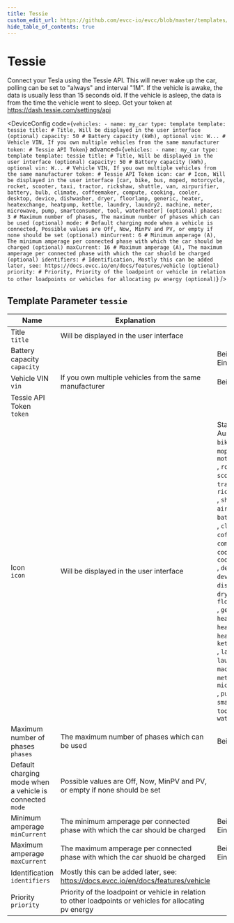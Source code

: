 ```yaml
---
title: Tessie
custom_edit_url: https://github.com/evcc-io/evcc/blob/master/templates/definition/vehicle/tessie.yaml
hide_table_of_contents: true
---
```



# Tessie

Connect your Tesla using the Tessie API. This will never wake up the car, polling can be set to "always" and interval "1M". If the vehicle is awake, the data is usually less than 15 seconds old. If the vehicle is asleep, the data is from the time the vehicle went to sleep. Get your token at https://dash.tessie.com/settings/api


<DeviceConfig code={`vehicles:
    - name: my_car
      type: template
      template: tessie
      title: # Title, Will be displayed in the user interface (optional)
      capacity: 50 # Battery capacity (kWh), optional
      vin: W... # Vehicle VIN, If you own multiple vehicles from the same manufacturer
      token: # Tessie API Token`} advanced={`vehicles:
    - name: my_car
      type: template
      template: tessie
      title: # Title, Will be displayed in the user interface (optional)
      capacity: 50 # Battery capacity (kWh), optional
      vin: W... # Vehicle VIN, If you own multiple vehicles from the same manufacturer
      token: # Tessie API Token
      icon: car # Icon, Will be displayed in the user interface [car, bike, bus, moped, motorcycle, rocket, scooter, taxi, tractor, rickshaw, shuttle, van, airpurifier, battery, bulb, climate, coffeemaker, compute, cooking, cooler, desktop, device, dishwasher, dryer, floorlamp, generic, heater, heatexchange, heatpump, kettle, laundry, laundry2, machine, meter, microwave, pump, smartconsumer, tool, waterheater] (optional)
      phases: 3 # Maximum number of phases, The maximum number of phases which can be used (optional)
      mode: # Default charging mode when a vehicle is connected, Possible values are Off, Now, MinPV and PV, or empty if none should be set (optional)
      minCurrent: 6 # Minimum amperage (A), The minimum amperage per connected phase with which the car should be charged (optional)
      maxCurrent: 16 # Maximum amperage (A), The maximum amperage per connected phase with which the car shuold be charged (optional)
      identifiers: # Identification, Mostly this can be added later, see: https://docs.evcc.io/en/docs/features/vehicle (optional)
      priority: # Priority, Priority of the loadpoint or vehicle in relation to other loadpoints or vehicles for allocating pv energy (optional)`} />

## Template Parameter `tessie`

| Name | Explanation | Value | Optional |
|-----------|-------------|-------|----------|
| Title<br/>`title` | Will be displayed in the user interface |  | no |
| Battery capacity<br/>`capacity` |  | Beispiel: `50`<br/>Einheit: kWh | no |
| Vehicle VIN<br/>`vin` | If you own multiple vehicles from the same manufacturer | Beispiel: `W...` | yes |
| Tessie API Token<br/>`token` |  |  | yes |
| Icon<br/>`icon` | Will be displayed in the user interface | Standard: `car`<br/>Auswahl: `car`, `bike`, `bus`, `moped`, `motorcycle`<br/>, `rocket`, `scooter`, `taxi`, `tractor`, `rickshaw`<br/>, `shuttle`, `van`, `airpurifier`, `battery`, `bulb`<br/>, `climate`, `coffeemaker`, `compute`, `cooking`, `cooler`<br/>, `desktop`, `device`, `dishwasher`, `dryer`, `floorlamp`<br/>, `generic`, `heater`, `heatexchange`, `heatpump`, `kettle`<br/>, `laundry`, `laundry2`, `machine`, `meter`, `microwave`<br/>, `pump`, `smartconsumer`, `tool`, `waterheater` | no |
| Maximum number of phases<br/>`phases` | The maximum number of phases which can be used | Beispiel: `3` | no |
| Default charging mode when a vehicle is connected<br/>`mode` | Possible values are Off, Now, MinPV and PV, or empty if none should be set |  | no |
| Minimum amperage<br/>`minCurrent` | The minimum amperage per connected phase with which the car should be charged | Beispiel: `6`<br/>Einheit: A | no |
| Maximum amperage<br/>`maxCurrent` | The maximum amperage per connected phase with which the car shuold be charged | Beispiel: `16`<br/>Einheit: A | no |
| Identification<br/>`identifiers` | Mostly this can be added later, see: https://docs.evcc.io/en/docs/features/vehicle |  | no |
| Priority<br/>`priority` | Priority of the loadpoint or vehicle in relation to other loadpoints or vehicles for allocating pv energy |  | no |

